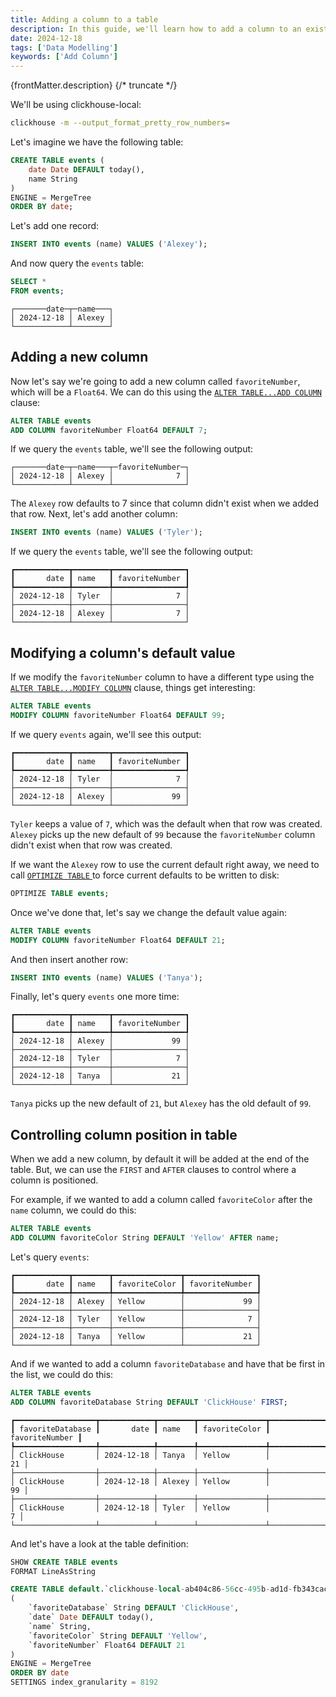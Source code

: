 ```yaml
---
title: Adding a column to a table
description: In this guide, we'll learn how to add a column to an existing table.
date: 2024-12-18
tags: ['Data Modelling']
keywords: ['Add Column']
---
```


{frontMatter.description}
{/* truncate */}

We'll be using clickhouse-local:

```bash
clickhouse -m --output_format_pretty_row_numbers=
```

Let's imagine we have the following table:

```sql
CREATE TABLE events (
    date Date DEFAULT today(), 
    name String
) 
ENGINE = MergeTree
ORDER BY date;
```

Let's add one record:

```sql
INSERT INTO events (name) VALUES ('Alexey');
```

And now query the `events` table:

```sql
SELECT *
FROM events;
```

```text
┌───────date─┬─name───┐
│ 2024-12-18 │ Alexey │
└────────────┴────────┘
```

## Adding a new column

Now let's say we're going to add a new column called `favoriteNumber`, which will be a `Float64`.
We can do this using the [`ALTER TABLE...ADD COLUMN`](/docs/en/sql-reference/statements/alter/column#add-column) clause:

```sql
ALTER TABLE events 
ADD COLUMN favoriteNumber Float64 DEFAULT 7;
```

If we query the `events` table, we'll see the following output:

```text
┌───────date─┬─name───┬─favoriteNumber─┐
│ 2024-12-18 │ Alexey │              7 │
└────────────┴────────┴────────────────┘
```

The `Alexey` row defaults to 7 since that column didn't exist when we added that row.
Next, let's add another column:

```sql
INSERT INTO events (name) VALUES ('Tyler');
```

If we query the `events` table, we'll see the following output:

```text
┏━━━━━━━━━━━━┳━━━━━━━━┳━━━━━━━━━━━━━━━━┓
┃       date ┃ name   ┃ favoriteNumber ┃
┡━━━━━━━━━━━━╇━━━━━━━━╇━━━━━━━━━━━━━━━━┩
│ 2024-12-18 │ Tyler  │              7 │
├────────────┼────────┼────────────────┤
│ 2024-12-18 │ Alexey │              7 │
└────────────┴────────┴────────────────┘
```


## Modifying a column's default value

If we modify the `favoriteNumber` column to have a different type using the [`ALTER TABLE...MODIFY COLUMN`](/docs/en/sql-reference/statements/alter/column#modify-column) clause, things get interesting:

```sql
ALTER TABLE events 
MODIFY COLUMN favoriteNumber Float64 DEFAULT 99;
```

If we query `events` again, we'll see this output:

```text
┏━━━━━━━━━━━━┳━━━━━━━━┳━━━━━━━━━━━━━━━━┓
┃       date ┃ name   ┃ favoriteNumber ┃
┡━━━━━━━━━━━━╇━━━━━━━━╇━━━━━━━━━━━━━━━━┩
│ 2024-12-18 │ Tyler  │              7 │
├────────────┼────────┼────────────────┤
│ 2024-12-18 │ Alexey │             99 │
└────────────┴────────┴────────────────┘
```

`Tyler` keeps a value of `7`, which was the default when that row was created.
`Alexey` picks up the new default of `99` because the `favoriteNumber` column didn't exist when that row was created.

If we want the `Alexey` row to use the current default right away, we need to call [`OPTIMIZE TABLE` ](/docs/en/sql-reference/statements/optimize) to force current defaults to be written to disk:

```sql
OPTIMIZE TABLE events;
```

Once we've done that, let's say we change the default value again:

```sql
ALTER TABLE events 
MODIFY COLUMN favoriteNumber Float64 DEFAULT 21;
```

And then insert another row:

```sql
INSERT INTO events (name) VALUES ('Tanya');
```

Finally, let's query `events` one more time:

```text
┏━━━━━━━━━━━━┳━━━━━━━━┳━━━━━━━━━━━━━━━━┓
┃       date ┃ name   ┃ favoriteNumber ┃
┡━━━━━━━━━━━━╇━━━━━━━━╇━━━━━━━━━━━━━━━━┩
│ 2024-12-18 │ Alexey │             99 │
├────────────┼────────┼────────────────┤
│ 2024-12-18 │ Tyler  │              7 │
├────────────┼────────┼────────────────┤
│ 2024-12-18 │ Tanya  │             21 │
└────────────┴────────┴────────────────┘
```

`Tanya` picks up the new default of `21`, but `Alexey` has the old default of `99`.

## Controlling column position in table

When we add a new column, by default it will be added at the end of the table.
But, we can use the `FIRST` and `AFTER` clauses to control where a column is positioned.

For example, if we wanted to add a column called `favoriteColor` after the `name` column, we could do this:

```sql
ALTER TABLE events
ADD COLUMN favoriteColor String DEFAULT 'Yellow' AFTER name;
```

Let's query `events`:

```text
┏━━━━━━━━━━━━┳━━━━━━━━┳━━━━━━━━━━━━━━━┳━━━━━━━━━━━━━━━━┓
┃       date ┃ name   ┃ favoriteColor ┃ favoriteNumber ┃
┡━━━━━━━━━━━━╇━━━━━━━━╇━━━━━━━━━━━━━━━╇━━━━━━━━━━━━━━━━┩
│ 2024-12-18 │ Alexey │ Yellow        │             99 │
├────────────┼────────┼───────────────┼────────────────┤
│ 2024-12-18 │ Tyler  │ Yellow        │              7 │
├────────────┼────────┼───────────────┼────────────────┤
│ 2024-12-18 │ Tanya  │ Yellow        │             21 │
└────────────┴────────┴───────────────┴────────────────┘
```

And if we wanted to add a column `favoriteDatabase` and have that be first in the list, we could do this:

```sql
ALTER TABLE events
ADD COLUMN favoriteDatabase String DEFAULT 'ClickHouse' FIRST;
```

```text
┏━━━━━━━━━━━━━━━━━━┳━━━━━━━━━━━━┳━━━━━━━━┳━━━━━━━━━━━━━━━┳━━━━━━━━━━━━━━━━┓
┃ favoriteDatabase ┃       date ┃ name   ┃ favoriteColor ┃ favoriteNumber ┃
┡━━━━━━━━━━━━━━━━━━╇━━━━━━━━━━━━╇━━━━━━━━╇━━━━━━━━━━━━━━━╇━━━━━━━━━━━━━━━━┩
│ ClickHouse       │ 2024-12-18 │ Tanya  │ Yellow        │             21 │
├──────────────────┼────────────┼────────┼───────────────┼────────────────┤
│ ClickHouse       │ 2024-12-18 │ Alexey │ Yellow        │             99 │
├──────────────────┼────────────┼────────┼───────────────┼────────────────┤
│ ClickHouse       │ 2024-12-18 │ Tyler  │ Yellow        │              7 │
└──────────────────┴────────────┴────────┴───────────────┴────────────────┘
```

And let's have a look at the table definition:


```sql
SHOW CREATE TABLE events
FORMAT LineAsString
```

```sql
CREATE TABLE default.`clickhouse-local-ab404c86-56cc-495b-ad1d-fb343cac3bc0events`
(
    `favoriteDatabase` String DEFAULT 'ClickHouse',
    `date` Date DEFAULT today(),
    `name` String,
    `favoriteColor` String DEFAULT 'Yellow',
    `favoriteNumber` Float64 DEFAULT 21
)
ENGINE = MergeTree
ORDER BY date
SETTINGS index_granularity = 8192
```
